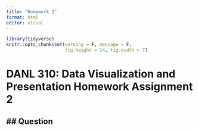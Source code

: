 ```yaml
---
title: "Homework 2"
format: html
editor: visual
---
```


```r
library(tidyverse)
knitr::opts_chunk$set(warning = F, message = F,
                      fig.height = 14, fig.width = 7)
```

# **DANL 310: Data Visualization and Presentation Homework Assignment 2**

## Question 
---

